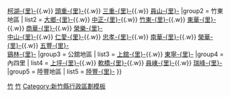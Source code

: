 {{Navbox
|name   = 新竹縣竹東鎮行政區劃
|title  = [[新竹縣]][[竹東鎮]]行政區劃
|image  = [[File:Chutung villages.svg|95px]]
|style  = width: 65%
|group1 = 外五里
| list1 = [[二重里|二重-{里}-]]{{.w}} [[柯湖里|柯湖-{里}-]]{{.w}} [[頭重里|頭重-{里}-]]{{.w}} [[三重里|三重-{里}-]]{{.w}} [[員山里|員山-{里}-]]
|group2 = 竹東地區
| list2 = [[大鄉里(新竹縣)|大鄉-{里}-]]{{.w}} [[中正里 (竹東鎮)|中正-{里}-]]{{.w}} [[竹東里|竹東-{里}-]]{{.w}} [[東華里 (竹東鎮)|東華-{里}-]]{{.w}} [[商華里|商華-{里}-]]{{.w}} [[榮樂里|榮樂-{里}-]]<br />[[中山里 (新竹縣)|中山-{里}-]]{{.w}} [[仁愛里|仁愛-{里}-]]{{.w}} [[忠孝里 (竹東鎮)|忠孝-{里}-]]{{.w}} [[南華里 (竹東鎮)|南華-{里}-]]{{.w}} [[榮華里|榮華-{里}-]]{{.w}} [[五豐里_(新竹縣)|五豐-{里}-]] <br /> [[鷄林里|鷄林-{里}-]]
|group3 = 公舘地區
| list3 = [[上舘里|上舘-{里}-]]{{.w}} [[東寧里|東寧-{里}-]]
|group4 = 內四里
| list4 = [[上坪里|上坪-{里}-]]{{.w}} [[軟橋里|軟橋-{里}-]]{{.w}} [[員崠里|員崠-{里}-]]{{.w}} [[瑞峰里|瑞峰-{里}-]]
|group5 = 陸豐地區
| list5 = [[陸豐里|陸豐-{里}-]]
}}
<noinclude>
[[Category:新竹縣的村和里|竹]]
[[Category:竹東鎮行政區劃|竹]]
[[Category:新竹縣行政區劃模板]]
</noinclude>
